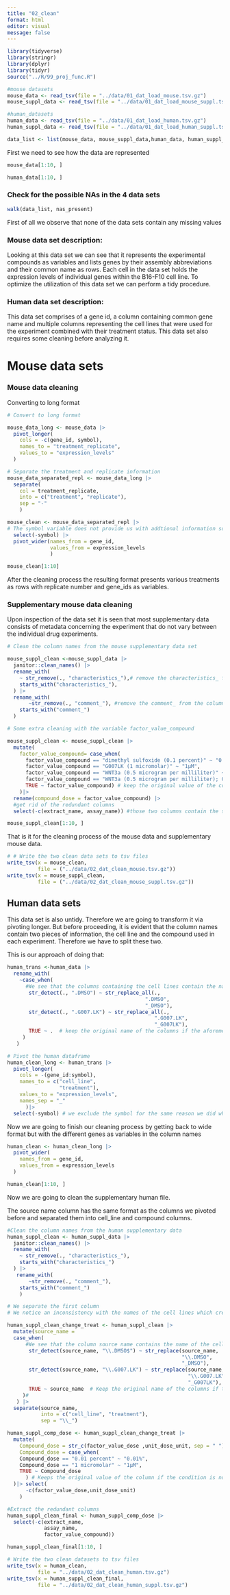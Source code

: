 ```yaml
---
title: "02_clean"
format: html
editor: visual
message: false
---
```


```r

library(tidyverse)
library(stringr)
library(dplyr)
library(tidyr)
source("../R/99_proj_func.R")

#mouse datasets
mouse_data <- read_tsv(file = "../data/01_dat_load_mouse.tsv.gz")
mouse_suppl_data <- read_tsv(file = "../data/01_dat_load_mouse_suppl.tsv.gz")

#human_datasets
human_data <- read_tsv(file = "../data/01_dat_load_human.tsv.gz")
human_suppl_data <- read_tsv(file = "../data/01_dat_load_human_suppl.tsv.gz")

data_list <- list(mouse_data, mouse_suppl_data,human_data, human_suppl_data)
```

First we need to see how the data are represented

```r
mouse_data[1:10, ]
```

```r
human_data[1:10, ]
```

### Check for the possible NAs in the 4 data sets

```r
walk(data_list, nas_present)
```

First of all we observe that none of the data sets contain any missing values

### **Mouse data set description:**

Looking at this data set we can see that it represents the experimental compounds as variables and lists genes by their assembly abbreviations and their common name as rows. Each cell in the data set holds the expression levels of individual genes within the B16-F10 cell line. To optimize the utilization of this data set we can perform a tidy procedure.

### **Human data set description:**

This data set comprises of a gene id, a column containing common gene name and multiple columns representing the cell lines that were used for the experiment combined with their treatment status. This data set also requires some cleaning before analyzing it.

# Mouse data sets

### Mouse data cleaning

Converting to long format

```r
# Convert to long format 

mouse_data_long <- mouse_data |>
  pivot_longer(
    cols = -c(gene_id, symbol),
    names_to = "treatment_replicate",
    values_to = "expression_levels"
  )

# Separate the treatment and replicate information
mouse_data_separated_repl <- mouse_data_long |>
  separate(
    col = treatment_replicate,
    into = c("treatment", "replicate"),
    sep = "-"
    )
```

```r
mouse_clean <- mouse_data_separated_repl |>
# The symbol variable does not provide us with addtional information so we are going to drop it
  select(-symbol) |>
  pivot_wider(names_from = gene_id, 
              values_from = expression_levels
              )
```

```r
mouse_clean[1:10]
```

After the cleaning process the resulting format presents various treatments as rows with replicate number and gene_ids as variables.

### Supplementary mouse data cleaning

Upon inspection of the data set it is seen that most supplementary data consists of metadata concerning the experiment that do not vary between the individual drug experiments.

```r
# Clean the column names from the mouse supplementary data set

mouse_suppl_clean <-mouse_suppl_data |>
  janitor::clean_names() |>
  rename_with(
    ~ str_remove(., "characteristics_"),# remove the characteristics_ from the column names
    starts_with("characteristics_"),
  ) |>
  rename_with(
       ~str_remove(., "comment_"), #remove the comment_ from the column names
    starts_with("comment_")
  )
```

```r
# Some extra cleaning with the variable factor_value_compound

mouse_suppl_clean <- mouse_suppl_clean |>
  mutate(
    factor_value_compound= case_when(
      factor_value_compound == "dimethyl sulfoxide (0.1 percent)" ~ "0.1%",
      factor_value_compound == "G007LK (1 micromolar)" ~ "1μM",
      factor_value_compound == "WNT3a (0.5 microgram per milliliter)" ~ "0.5mg/ml ",
      factor_value_compound == "WNT3a (0.5 microgram per milliliter); G007LK (1 micromolar)" ~ "0.5mg/ml; 1μΜ",
      TRUE ~ factor_value_compound) # keep the original value of the compound_dose column if the conditions are not met
    )|>
  rename(compound_dose = factor_value_compound) |>
  #get rid of the redundant columns
  select(-c(extract_name, assay_name)) #those two columns contain the same information as the source_name
```

```r
mouse_suppl_clean[1:10, ]
```

That is it for the cleaning process of the mouse data and supplementary mouse data.

```r
# # Write the two clean data sets to tsv files
write_tsv(x = mouse_clean, 
          file = ("../data/02_dat_clean_mouse.tsv.gz"))
write_tsv(x = mouse_suppl_clean,
          file = ("../data/02_dat_clean_mouse_suppl.tsv.gz"))
```

## Human data sets

This data set is also untidy. Therefore we are going to transform it via pivoting longer. But before proceeding, it is evident that the column names contain two pieces of information, the cell line and the compound used in each experiment. Therefore we have to split these two.

This is our approach of doing that:

```r
human_trans <-human_data |>
  rename_with( 
    ~case_when( 
      #We see that the columns containing the cell lines contain the name of the cell lines and the DMSO or G007.LK compounds separated by a "."
       str_detect(., ".DMSO") ~ str_replace_all(.,
                                             ".DMSO",
                                             "_DMSO"),
       str_detect(., ".G007.LK") ~ str_replace_all(.,
                                                ".G007.LK",
                                                "_G007LK"),
       TRUE ~ .  # keep the original name of the columns if the aforementioned conditions are not met
     )
   ) 
```

```r
# Pivot the human dataframe
human_clean_long <- human_trans |>
  pivot_longer(
    cols = -(gene_id:symbol),
    names_to = c("cell_line",
                 "treatment"),  
    values_to = "expression_levels",
    names_sep = "_"
      )|>
  select(-symbol) # we exclude the symbol for the same reason we did when we were cleaning the mouse dataset
```

Now we are going to finish our cleaning process by getting back to wide format but with the different genes as variables in the column names

```r
human_clean <- human_clean_long |>
  pivot_wider(
    names_from = gene_id,
    values_from = expression_levels
  )
```

```r
human_clean[1:10, ]
```

Now we are going to clean the supplementary human file.

The source name column has the same format as the columns we pivoted before and separated them into cell_line and compound columns.

```r
#Clean the column names from the human supplementary data
human_suppl_clean <- human_suppl_data |>
  janitor::clean_names() |>
  rename_with(
    ~ str_remove(., "characteristics_"),
    starts_with("characteristics_")
  ) |>
   rename_with(
       ~str_remove(., "comment_"),
    starts_with("comment_")
    )
```

```r
# We separate the first column
# We notice an inconsistency with the names of the cell lines which creates some problems when we try to separate the two components of the first column

human_suppl_clean_change_treat <- human_suppl_clean |>
  mutate(source_name =
  case_when(
      #We see that the column source name contains the name of the cell lines and the compounds separated by a "."
       str_detect(source_name, "\\.DMSO$") ~ str_replace(source_name,
                                                         "\\.DMSO",
                                                         "_DMSO"),
       str_detect(source_name, "\\.G007.LK") ~ str_replace(source_name,
                                                           "\\.G007.LK",
                                                           "_G007LK"),
       TRUE ~ source_name  # Keep the original name of the columns if the aforementioned conditions are not met
     )# 
   ) |>
  separate(source_name,
           into = c("cell_line", "treatment"),
           sep = "\\_") 
```

```r
human_suppl_comp_dose <- human_suppl_clean_change_treat |>
  mutate(
    Compound_dose = str_c(factor_value_dose ,unit_dose_unit, sep = " "),
    Compound_dose = case_when(
    Compound_dose == "0.01 percent" ~ "0.01%",
    Compound_dose == "1 micromolar" ~ "1μM",
    TRUE ~ Compound_dose
      ) # Keeps the original value of the column if the condition is not met
  )|> select(
      -c(factor_value_dose,unit_dose_unit)
    )
```

```r
#Extract the redundant columns
human_suppl_clean_final <- human_suppl_comp_dose |>
  select(-c(extract_name,
            assay_name,
            factor_value_compound))
```

```r
human_suppl_clean_final[1:10, ]
```

```r
# Write the two clean datasets to tsv files
write_tsv(x = human_clean,
          file = "../data/02_dat_clean_human.tsv.gz")
write_tsv(x = human_suppl_clean_final,
          file = "../data/02_dat_clean_human_suppl.tsv.gz")
```
